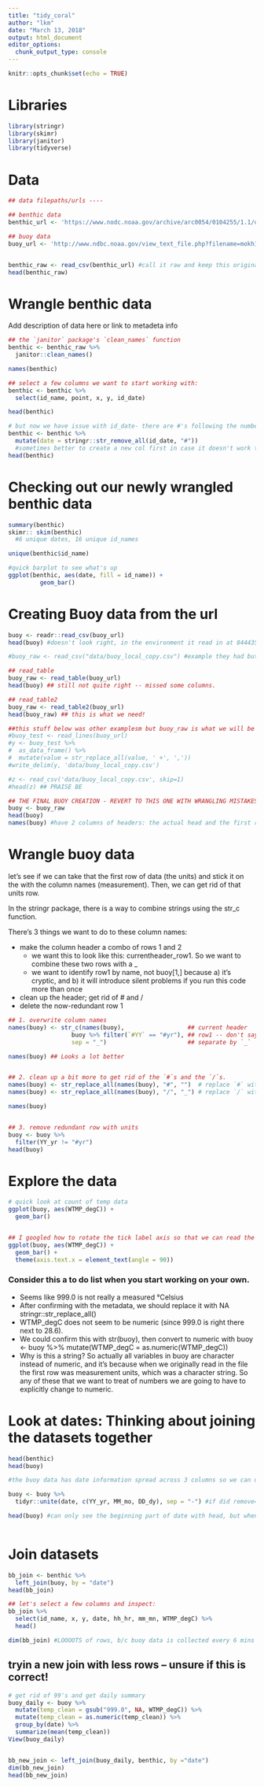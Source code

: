 ```yaml
---
title: "tidy_coral"
author: "lkm"
date: "March 13, 2018"
output: html_document
editor_options: 
  chunk_output_type: console
---
```


```r
knitr::opts_chunk$set(echo = TRUE)
```

# Libraries
```r
library(stringr)
library(skimr)
library(janitor)
library(tidyverse)
```

# Data
```r
## data filepaths/urls ----

## benthic data
benthic_url <- 'https://www.nodc.noaa.gov/archive/arc0054/0104255/1.1/data/0-data/cd08/100308OaAla03m.CSV'

## buoy data
buoy_url <- 'http://www.ndbc.noaa.gov/view_text_file.php?filename=mokh1h2010.txt.gz&dir=data/historical/stdmet/'


benthic_raw <- read_csv(benthic_url) #call it raw and keep this original dataset
head(benthic_raw) 
```

# Wrangle benthic data
Add description of data here or link to metadeta info

```r
## the `janitor` package's `clean_names` function
benthic <- benthic_raw %>%
  janitor::clean_names()

names(benthic)

## select a few columns we want to start working with:
benthic <- benthic %>%
  select(id_name, point, x, y, id_date)

head(benthic)

# but now we have issue with id_date- there are #'s following the numbers so let's clean that up
benthic <- benthic %>%
  mutate(date = stringr::str_remove_all(id_date, "#"))
  #sometimes better to create a new col first in case it doesn't work the way you want it to, and then when finally get the col you want, NULL the other one out
head(benthic)


```

# Checking out our newly wrangled benthic data
```r

summary(benthic)
skimr:: skim(benthic)
  #6 unique dates, 16 unique id_names

unique(benthic$id_name)

#quick barplot to see what's up
ggplot(benthic, aes(date, fill = id_name)) +
         geom_bar()
```

# Creating Buoy data from the url
```r

buoy <- readr::read_csv(buoy_url)
head(buoy) #doesn't look right, in the environment it read in at 844435 obs of 1 variable (aka in one col)

#buoy_raw <- read_csv("data/buoy_local_copy.csv") #example they had but I don't have a local copy of it

## read_table
buoy_raw <- read_table(buoy_url)
head(buoy) ## still not quite right -- missed some columns. 

## read_table2
buoy_raw <- read_table2(buoy_url)
head(buoy_raw) ## this is what we need!

##this stuff below was other examplesm but buoy_raw is what we will be using
#buoy_test <- read_lines(buoy_url)
#y <- buoy_test %>%
#  as_data_frame() %>%
#  mutate(value = str_replace_all(value, ' +', ',')) 
#write_delim(y, 'data/buoy_local_copy.csv')

#z <- read_csv('data/buoy_local_copy.csv', skip=1)
#head(z) ## PRAISE BE

## THE FINAL BUOY CREATION - REVERT TO THIS ONE WITH WRANGLING MISTAKES
buoy <- buoy_raw
head(buoy)
names(buoy) #have 2 columns of headers: the actual head and the first row
```

# Wrangle buoy data
let’s see if we can take that the first row of data (the units) and stick it on the with the column names (measurement). Then, we can get rid of that units row.

In the stringr package, there is a way to combine strings using the str_c function.

There’s 3 things we want to do to these column names:

* make the column header a combo of rows 1 and 2
    + we want this to look like this: currentheader_row1. So we want to combine these two rows with a _  
    + we want to identify row1 by name, not buoy[1,] because a) it’s cryptic, and b) it will introduce silent problems if you run this code more than once  
* clean up the header; get rid of # and /  
* delete the now-redundant row 1  

```r

## 1. overwrite column names
names(buoy) <- str_c(names(buoy),                  ## current header
                  buoy %>% filter(`#YY` == "#yr"), ## row1 -- don't say buoy[1,] 
                  sep = "_")                       ## separate by `_`

names(buoy) ## Looks a lot better


## 2. clean up a bit more to get rid of the `#`s and the `/`s. 
names(buoy) <- str_replace_all(names(buoy), "#", "")  # replace `#` with nothing 
names(buoy) <- str_replace_all(names(buoy), "/", "_") # replace `/` with `_`

names(buoy)


## 3. remove redundant row with units
buoy <- buoy %>%
  filter(YY_yr != "#yr")
head(buoy)
```


# Explore the data
```r

# quick look at count of temp data
ggplot(buoy, aes(WTMP_degC)) +
  geom_bar()


## I googled how to rotate the tick label axis so that we can read the labels:
ggplot(buoy, aes(WTMP_degC)) +
  geom_bar() +
  theme(axis.text.x = element_text(angle = 90))
```

### Consider this a to do list when you start working on your own.  
* Seems like 999.0 is not really a measured °Celsius  
* After confirming with the metadata, we should replace it with NA stringr::str_replace_all()  
* WTMP_degC does not seem to be numeric (since 999.0 is right there next to 28.6).  
* We could confirm this with str(buoy), then convert to numeric with  buoy <- buoy %>% mutate(WTMP_degC = as.numeric(WTMP_degC))  
* Why is this a string? So actually all variables in buoy are character instead of numeric, and it’s because when we originally read in the file the first row was measurement units, which was a character string. So any of these that we want to treat of numbers we are going to have to explicitly change to numeric.

# Look at dates: Thinking about joining the datasets together
```r

head(benthic)
head(buoy)

#the buoy data has date information spread across 3 columns so we can use tidy: unite to re-organize it

buoy <- buoy %>%
  tidyr::unite(date, c(YY_yr, MM_mo, DD_dy), sep = "-") #if did remove= FALSE would make a new col instead of replacing existing col

head(buoy) #can only see the beginning part of date with head, but when View(buoy) it looks good



```

# Join datasets
```r

bb_join <- benthic %>%
  left_join(buoy, by = "date")
head(bb_join)

## let's select a few columns and inspect:
bb_join %>%
  select(id_name, x, y, date, hh_hr, mm_mn, WTMP_degC) %>%
  head()

dim(bb_join) #LOOOOTS of rows, b/c buoy data is collected every 6 mins


```

## tryin a new join with less rows -- unsure if this is correct!
```r
# get rid of 99's and get daily summary
buoy_daily <- buoy %>%
  mutate(temp_clean = gsub("999.0", NA, WTMP_degC)) %>%
  mutate(temp_clean = as.numeric(temp_clean)) %>%
  group_by(date) %>%
  summarize(mean(temp_clean))
View(buoy_daily)


bb_new_join <- left_join(buoy_daily, benthic, by ="date")
dim(bb_new_join)
head(bb_new_join)
```

